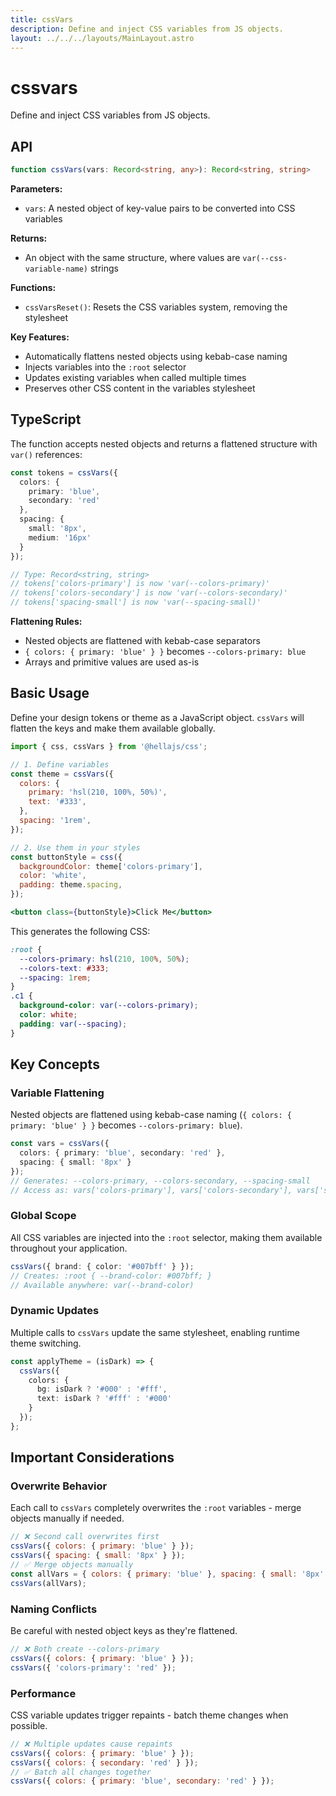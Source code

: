 ```yaml
---
title: cssVars
description: Define and inject CSS variables from JS objects.
layout: ../../../layouts/MainLayout.astro
---
```


# cssvars

Define and inject CSS variables from JS objects.

## API

```typescript
function cssVars(vars: Record<string, any>): Record<string, string>
```

**Parameters:**
- `vars`: A nested object of key-value pairs to be converted into CSS variables

**Returns:**
- An object with the same structure, where values are `var(--css-variable-name)` strings

**Functions:**
- `cssVarsReset()`: Resets the CSS variables system, removing the stylesheet

**Key Features:**
- Automatically flattens nested objects using kebab-case naming
- Injects variables into the `:root` selector
- Updates existing variables when called multiple times
- Preserves other CSS content in the variables stylesheet

## TypeScript

The function accepts nested objects and returns a flattened structure with `var()` references:

```typescript
const tokens = cssVars({
  colors: { 
    primary: 'blue',
    secondary: 'red' 
  },
  spacing: {
    small: '8px',
    medium: '16px'
  }
});

// Type: Record<string, string>
// tokens['colors-primary'] is now 'var(--colors-primary)'
// tokens['colors-secondary'] is now 'var(--colors-secondary)'
// tokens['spacing-small'] is now 'var(--spacing-small)'
```

**Flattening Rules:**
- Nested objects are flattened with kebab-case separators
- `{ colors: { primary: 'blue' } }` becomes `--colors-primary: blue`
- Arrays and primitive values are used as-is

## Basic Usage

Define your design tokens or theme as a JavaScript object. `cssVars` will flatten the keys and make them available globally.

```jsx
import { css, cssVars } from '@hellajs/css';

// 1. Define variables
const theme = cssVars({
  colors: {
    primary: 'hsl(210, 100%, 50%)',
    text: '#333',
  },
  spacing: '1rem',
});

// 2. Use them in your styles
const buttonStyle = css({
  backgroundColor: theme['colors-primary'],
  color: 'white',
  padding: theme.spacing,
});

<button class={buttonStyle}>Click Me</button>
```

This generates the following CSS:
```css
:root {
  --colors-primary: hsl(210, 100%, 50%);
  --colors-text: #333;
  --spacing: 1rem;
}
.c1 {
  background-color: var(--colors-primary);
  color: white;
  padding: var(--spacing);
}
```

## Key Concepts

### Variable Flattening

Nested objects are flattened using kebab-case naming (`{ colors: { primary: 'blue' } }` becomes `--colors-primary: blue`).

```typescript
const vars = cssVars({
  colors: { primary: 'blue', secondary: 'red' },
  spacing: { small: '8px' }
});
// Generates: --colors-primary, --colors-secondary, --spacing-small
// Access as: vars['colors-primary'], vars['colors-secondary'], vars['spacing-small']
```

### Global Scope

All CSS variables are injected into the `:root` selector, making them available throughout your application.

```typescript
cssVars({ brand: { color: '#007bff' } });
// Creates: :root { --brand-color: #007bff; }
// Available anywhere: var(--brand-color)
```

### Dynamic Updates

Multiple calls to `cssVars` update the same stylesheet, enabling runtime theme switching.

```typescript
const applyTheme = (isDark) => {
  cssVars({
    colors: {
      bg: isDark ? '#000' : '#fff',
      text: isDark ? '#fff' : '#000'
    }
  });
};
```

## Important Considerations

### Overwrite Behavior

Each call to `cssVars` completely overwrites the `:root` variables - merge objects manually if needed.

```jsx
// ❌ Second call overwrites first
cssVars({ colors: { primary: 'blue' } });
cssVars({ spacing: { small: '8px' } });
// ✅ Merge objects manually
const allVars = { colors: { primary: 'blue' }, spacing: { small: '8px' } };
cssVars(allVars);
```

### Naming Conflicts

Be careful with nested object keys as they're flattened.

```jsx
// ❌ Both create --colors-primary
cssVars({ colors: { primary: 'blue' } });
cssVars({ 'colors-primary': 'red' });
```

### Performance

CSS variable updates trigger repaints - batch theme changes when possible.

```jsx
// ❌ Multiple updates cause repaints
cssVars({ colors: { primary: 'blue' } });
cssVars({ colors: { secondary: 'red' } });
// ✅ Batch all changes together
cssVars({ colors: { primary: 'blue', secondary: 'red' } });
```

